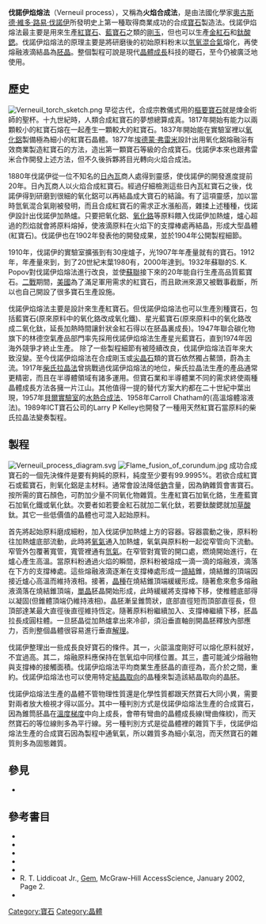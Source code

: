 '''伐諾伊焰熔法'''（Verneuil process），又稱為'''火焰合成法'''，是由法國化學家[[奧古斯德·維多·路易·伐諾伊|奧古斯德·維多·路易·伐諾伊]]所發明史上第一種取得商業成功的合成[[寶石|寶石]]製造法。伐諾伊焰熔法最主要是用來生產[[紅寶石|紅寶石]]、[[藍寶石|藍寶石]]之類的[[剛玉|剛玉]]，但也可以生產{{tsl|en|Diamond simulant|仿鑽}}[[金紅石|金紅石]]和[[鈦酸鍶|鈦酸鍶]]。伐諾伊焰熔法的原理主要是將研磨後的初始原料粉末以[[氫氧混合氣|氫氧混合氣]]熔化，再使熔融液滴結晶為[[人造胚晶|胚晶]]。整個製程可說是現代[[晶體生長|晶體成長]]科技的礎石，至今仍被廣泛地使用。

==歷史==
[[Image:Verneuil_torch_sketch.png|thumb]]
早從古代，合成宗教儀式用的[[樞要寶石|樞要寶石]]就是煉金術師的聖杯。十九世紀時，人類合成紅寶石的夢想總算成真。1817年開始有能力以兩顆較小的紅寶石熔在一起產生一顆較大的紅寶石。1837年開始能在實驗室裡以[[氧化鋁|氧化鋁]]製備極為細小的紅寶石晶體。1877年[[埃德蒙·弗雷米|埃德蒙·弗雷米]]設計出用氧化鋁熔融浴有效商業製造紅寶石的方法，造出第一顆寶石等級的合成寶石。伐諾伊本來也跟弗雷米合作開發上述方法，但不久後拆夥將目光轉向火焰合成法。

1880年伐諾伊從一位不知名的[[日內瓦|日內瓦]]商人處得到靈感，使伐諾伊的開發進度提前20年。日內瓦商人以火焰合成紅寶石。經過仔細檢測這些日內瓦紅寶石之後，伐諾伊得到研磨到很細的氧化鋁可以再結晶成大寶石的結論。有了這項靈感，加以當時氫氧混合氣剛被發明，而且合成紅寶石的需求正水漲船高，雜揉上述種種，伐諾伊設計出伐諾伊加熱爐。只要把氧化鋁、[[三氧化鉻|氧化鉻]]等原料餵入伐諾伊加熱爐，爐心超過{{convert|2000|°C|°F|abbr=on}}的烈焰就會將原料熔掉，使液滴原料在火焰下的支撐棒處再結晶，形成大型晶體(紅寶石)。伐諾伊也在1902年發表他的開發成果，並於1904年公開製程細節。

1910年，伐諾伊的實驗室擴張到有30座爐子，光1907年年產量就有{{convert|1,000|kg|lb|abbr=on}}的寶石。1912年，年產量來到{{convert|3,200|kg|lb|abbr=on}}，到了20世紀末葉1980有{{convert|200,000|kg|lb|abbr=on}}，2000年達到{{convert|250,000|kg|lb|abbr=on}}。1932年蘇聯的S. K. Popov對伐諾伊焰熔法進行改良，並使[[蘇聯|蘇聯]]接下來的20年能自行生產高品質藍寶石。[[二戰|二戰]]期間，[[美國|美國]]為了滿足軍用需求的紅寶石，而且歐洲來源又被戰事截斷，所以也自己開設了很多寶石生產設施。

伐諾伊焰熔法主要是設計來生產紅寶石。但伐諾伊焰熔法也可以生產別種寶石，包括藍寶石(原來原料中的氧化鉻改成氧化鐵)、星光藍寶石(原來原料中的氧化鉻改成二氧化鈦，延長加熱時間讓針狀金紅石得以在胚晶裏成長)。1947年聯合碳化物旗下的林德空氣產品部門率先採用伐諾伊焰熔法生產星光藍寶石，直到1974年因海外競爭才終止生產。
除了一些製程細節有被陸續改良，伐諾伊焰熔法百年來大致沒變。至今伐諾伊焰熔法在合成剛玉或[[尖晶石|尖晶石]]類的寶石依然獨占鰲頭，蔚為主流。1917年[[柴可拉斯基法|柴氏拉晶法]]曾挑戰過伐諾伊焰熔法的地位，柴氏拉晶法生產的產品通常更精密，而且在半導體領域有諸多運用。但寶石業和半導體業不同的需求終使兩種晶體成長方法各擁一片江山。其他值得一提的替代方案大約都在二十世紀中葉出現，1957年[[貝爾實驗室|貝爾實驗室]]的[[水熱合成法|水熱合成法]]、1958年Carroll Chatham的{{tsl|en|Flux method|助熔劑法}}(高溫熔體溶液法)。1989年ICT寶石公司的Larry P Kelley也開發了一種用天然紅寶石當原料的柴氏拉晶法變奏製程。

==製程==
[[Image:Verneuil_process_diagram.svg|thumb]]
[[Image:Flame_fusion_of_corundum.jpg|thumb]]
成功合成寶石的一個先決條件是要有夠純的原料，純度至少要有99.9995%。若欲合成紅寶石或藍寶石，則氧化鋁是主材料。通常會設法降低[[鈉|鈉]]含量，因為鈉雜質會害寶石{{tsl|en|Opacity (optics)|混濁不明}}。按所需的寶石顏色，可酌加少量不同氧化物雜質。生產紅寶石加氧化鉻，生產藍寶石加氧化鐵或氧化鈦。次要者如若要金紅石就加二氧化鈦，若要鈦酸鍶就加[[草酸|草酸]]鈦。其它一些低價值的晶體也可混入起始原料。

首先將起始原料磨成細粉，加入伐諾伊加熱爐上方的容器。容器震動之後，原料粉往加熱爐底部流動，此時將[[氧氣|氧氣]]通入加熱爐，氧氣與原料粉一起從窄管向下流動。窄管外包覆著寬管，寬管裡通有[[氫氣|氫氣]]。在窄管對寬管的開口處，燃燒開始進行，在爐心產生{{convert|2000|°C|°F|abbr=on}}高溫。當原料粉通過火焰的瞬間，原料粉被熔成一滴一滴的熔融液，滴落在下方的支撐棒處。這些熔融液滴逐漸在支撐棒處形成一[[燒結|燒結]]錐，燒結錐的頂端因接近爐心高溫而維持液相。接著，[[晶種|晶種]]在燒結錐頂端緩緩形成。隨著愈來愈多熔融液滴落在燒結錐頂端，[[單晶|單晶]]胚晶開始形成，此時緩緩將支撐棒下移，使椎體底部得以凝固(但錐體頂端仍維持液相)。晶胚漸呈錐筒狀，底部直徑短而頂部直徑長，但頂部達某最大直徑後直徑維持恆定。隨著原料粉繼續加入、支撐棒繼續下移，胚晶拉長成圓柱體。一旦胚晶從加熱爐拿出來冷卻，須沿垂直軸剖開晶胚釋放內部應力，否則整個晶體很容易進行垂直[[解理|解理]]。

伐諾伊整理出一些成長良好寶石的條件。其一，火燄溫度剛好可以熔化原料就好，不宜過高。其二，熔融原料應保持在氫氧焰中同樣位置。其三，盡可能減少熔融物與支撐棒的接觸面積。伐諾伊焰熔法平均商業生產胚晶的直徑為{{convert|13|mm|in|abbr=on}}，高介於{{convert|25|to|50|mm|in|abbr=on}}之間，重約{{convert|125|carat|g}}。伐諾伊焰熔法也可以使用特定[[晶體結構|結晶取向]]的晶種來製造該結晶取向的晶胚。

伐諾伊焰熔法生產的晶體不管物理性質還是化學性質都跟天然寶石大同小異，需要對兩者放大檢視才得以區分。其中一種判別方式是伐諾伊焰熔法生產的合成寶石，因為錐筒胚晶在[[溫度梯度|溫度梯度]]中向上成長，會帶有彎曲的晶體成長線(彎曲條紋)，而天然寶石的等位線則多為平行線。另一種判別方式是從晶體裡的雜質下手，伐諾伊焰熔法生產的合成寶石因為製程中通氧氣，所以雜質多為細小氣泡，而天然寶石的雜質則多為固態雜質。

==參見==
* {{tsl|en|Shelby Gem Factory|榭爾比寶石工廠}}

==參考書目==
*{{cite journal |first=K. |last=Nassau |title=‘Reconstructed’ or ‘Geneva’ ruby |journal=Journal of Crystal Growth |volume=5 |issue=5 |date=October 1969 |pages=338–344 |doi=10.1016/0022-0248(69)90035-9 }}
*{{cite journal |first=D. C. |last=Harris |doi=10.1117/12.501428 |title=A peek into the history of sapphire crystal growth |journal=Proceeding of SPIE |volume=5078 |date=September 2003 |pages=1–11 }}
*{{cite journal |first=I. H. |last=Levin |url=http://pubs.acs.org/cgi-bin/archive.cgi/iechad/1913/5/i06/pdf/ie50054a022.pdf |title=Synthesis of precious stones |journal=The Journal of Industrial and Engineering Chemistry |volume=5 |issue=6 |date=June 1913 |pages=496–500 }}
*{{cite journal |first=H. J. |last=Scheel |title=Historical aspects of crystal growth technology |journal=Journal of Crystal Growth |volume=211 |issue=1–4 |date=April 2000 |pages=1–12 |doi=10.1016/S0022-0248(99)00780-0 }}
*{{cite journal |first=D. |last=Imel |url=http://www.rochesterlapidary.org/RockCollector/2005/May-2005.pdf |title=What is the procedure by which synthetic rubies are produced? |journal=The Rock Collector |volume=105 |issue=5 |date=May 2005 |pages=6–8 |deadurl=yes |archiveurl=https://web.archive.org/web/20051025160459/http://www.rochesterlapidary.org/RockCollector/2005/May-2005.pdf |archivedate=2005-10-25 |access-date=2017-02-23 }}
* R. T. Liddicoat Jr., [https://web.archive.org/web/20070927000005/http://www.accessscience.com/server-java/Arknoid/science/AS/Encyclopedia/2/28/Est_284100_pg2.html Gem], McGraw-Hill AccessScience, January 2002, Page 2.
*{{cite web |first=R. W. |last=Hughes |first2=J. I. |last2=Koivula |url=http://ruby-sapphire.com/verneuil-synthetic-corundum-dangerous-curves.htm |title=Dangerous Curves: A Reexamination of Verneuil Synthetic Corundum |date=October 2005 |accessdate=2017-02-23 |archive-date=2019-09-11 |archive-url=https://web.archive.org/web/20190911124343/http://ruby-sapphire.com/verneuil-synthetic-corundum-dangerous-curves.htm |dead-url=no }}

[[Category:寶石|Category:寶石]]
[[Category:晶體|Category:晶體]]
